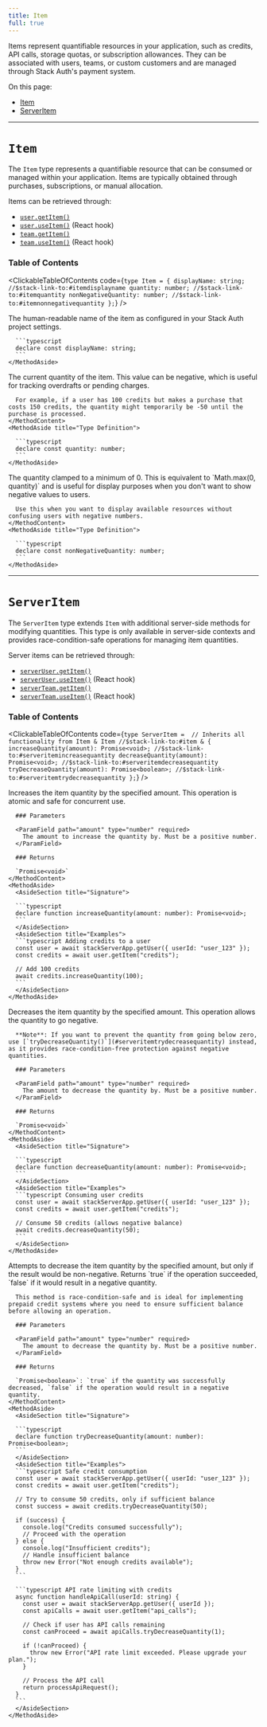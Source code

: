 ```yaml
---
title: Item
full: true
---
```


Items represent quantifiable resources in your application, such as credits, API calls, storage quotas, or subscription allowances. They can be associated with users, teams, or custom customers and are managed through Stack Auth's payment system.

On this page:
- [Item](#item)
- [ServerItem](#serveritem)

---

# `Item`

The `Item` type represents a quantifiable resource that can be consumed or managed within your application. Items are typically obtained through purchases, subscriptions, or manual allocation.

Items can be retrieved through:
- [`user.getItem()`](../types/user.mdx#currentusergetitem)
- [`user.useItem()`](../types/user.mdx#currentuseruseitem) (React hook)
- [`team.getItem()`](../types/team.mdx#teamgetitem)
- [`team.useItem()`](../types/team.mdx#teamuseitem) (React hook)

### Table of Contents

<ClickableTableOfContents code={`type Item = {
    displayName: string; //$stack-link-to:#itemdisplayname
    quantity: number; //$stack-link-to:#itemquantity
    nonNegativeQuantity: number; //$stack-link-to:#itemnonnegativequantity
};`} />

<CollapsibleTypesSection type="item" property="displayName" defaultOpen={false}>
  <MethodLayout>
    <MethodContent>
      The human-readable name of the item as configured in your Stack Auth project settings.
    </MethodContent>
    <MethodAside title="Type Definition">

      ```typescript
      declare const displayName: string;
      ```
    </MethodAside>
  </MethodLayout>
</CollapsibleTypesSection>

<CollapsibleTypesSection type="item" property="quantity" defaultOpen={false}>
  <MethodLayout>
    <MethodContent>
      The current quantity of the item. This value can be negative, which is useful for tracking overdrafts or pending charges.

      For example, if a user has 100 credits but makes a purchase that costs 150 credits, the quantity might temporarily be -50 until the purchase is processed.
    </MethodContent>
    <MethodAside title="Type Definition">

      ```typescript
      declare const quantity: number;
      ```
    </MethodAside>
  </MethodLayout>
</CollapsibleTypesSection>

<CollapsibleTypesSection type="item" property="nonNegativeQuantity" defaultOpen={false}>
  <MethodLayout>
    <MethodContent>
      The quantity clamped to a minimum of 0. This is equivalent to `Math.max(0, quantity)` and is useful for display purposes when you don't want to show negative values to users.

      Use this when you want to display available resources without confusing users with negative numbers.
    </MethodContent>
    <MethodAside title="Type Definition">

      ```typescript
      declare const nonNegativeQuantity: number;
      ```
    </MethodAside>
  </MethodLayout>
</CollapsibleTypesSection>

---

<div className="mt-16"></div>

# `ServerItem`

The `ServerItem` type extends `Item` with additional server-side methods for modifying quantities. This type is only available in server-side contexts and provides race-condition-safe operations for managing item quantities.

Server items can be retrieved through:
- [`serverUser.getItem()`](../types/user.mdx#serverusergetitem)
- [`serverUser.useItem()`](../types/user.mdx#serveruseruseitem) (React hook)
- [`serverTeam.getItem()`](../types/team.mdx#serverteamgetitem)
- [`serverTeam.useItem()`](../types/team.mdx#serverteamuseitem) (React hook)

### Table of Contents

<ClickableTableOfContents code={`type ServerItem = 
    // Inherits all functionality from Item
    & Item //$stack-link-to:#item
    & {
      increaseQuantity(amount): Promise<void>; //$stack-link-to:#serveritemincreasequantity
      decreaseQuantity(amount): Promise<void>; //$stack-link-to:#serveritemdecreasequantity
      tryDecreaseQuantity(amount): Promise<boolean>; //$stack-link-to:#serveritemtrydecreasequantity
    };`} />

<CollapsibleTypesSection type="serverItem" property="increaseQuantity" signature="amount" defaultOpen={false}>
  <MethodLayout>
    <MethodContent>
      Increases the item quantity by the specified amount. This operation is atomic and safe for concurrent use.

      ### Parameters

      <ParamField path="amount" type="number" required>
        The amount to increase the quantity by. Must be a positive number.
      </ParamField>

      ### Returns

      `Promise<void>`
    </MethodContent>
    <MethodAside>
      <AsideSection title="Signature">

      ```typescript
      declare function increaseQuantity(amount: number): Promise<void>;
      ```
      </AsideSection>
      <AsideSection title="Examples">
      ```typescript Adding credits to a user
      const user = await stackServerApp.getUser({ userId: "user_123" });
      const credits = await user.getItem("credits");

      // Add 100 credits
      await credits.increaseQuantity(100);
      ```
      </AsideSection>
    </MethodAside>
  </MethodLayout>
</CollapsibleTypesSection>

<CollapsibleTypesSection type="serverItem" property="decreaseQuantity" signature="amount" defaultOpen={false}>
  <MethodLayout>
    <MethodContent>
      Decreases the item quantity by the specified amount. This operation allows the quantity to go negative.

      **Note**: If you want to prevent the quantity from going below zero, use [`tryDecreaseQuantity()`](#serveritemtrydecreasequantity) instead, as it provides race-condition-free protection against negative quantities.

      ### Parameters

      <ParamField path="amount" type="number" required>
        The amount to decrease the quantity by. Must be a positive number.
      </ParamField>

      ### Returns

      `Promise<void>`
    </MethodContent>
    <MethodAside>
      <AsideSection title="Signature">

      ```typescript
      declare function decreaseQuantity(amount: number): Promise<void>;
      ```
      </AsideSection>
      <AsideSection title="Examples">
      ```typescript Consuming user credits
      const user = await stackServerApp.getUser({ userId: "user_123" });
      const credits = await user.getItem("credits");

      // Consume 50 credits (allows negative balance)
      await credits.decreaseQuantity(50);
      ```
      </AsideSection>
    </MethodAside>
  </MethodLayout>
</CollapsibleTypesSection>

<CollapsibleTypesSection type="serverItem" property="tryDecreaseQuantity" signature="amount" defaultOpen={false}>
  <MethodLayout>
    <MethodContent>
      Attempts to decrease the item quantity by the specified amount, but only if the result would be non-negative. Returns `true` if the operation succeeded, `false` if it would result in a negative quantity.

      This method is race-condition-safe and is ideal for implementing prepaid credit systems where you need to ensure sufficient balance before allowing an operation.

      ### Parameters

      <ParamField path="amount" type="number" required>
        The amount to decrease the quantity by. Must be a positive number.
      </ParamField>

      ### Returns

      `Promise<boolean>`: `true` if the quantity was successfully decreased, `false` if the operation would result in a negative quantity.
    </MethodContent>
    <MethodAside>
      <AsideSection title="Signature">

      ```typescript
      declare function tryDecreaseQuantity(amount: number): Promise<boolean>;
      ```
      </AsideSection>
      <AsideSection title="Examples">
      ```typescript Safe credit consumption
      const user = await stackServerApp.getUser({ userId: "user_123" });
      const credits = await user.getItem("credits");

      // Try to consume 50 credits, only if sufficient balance
      const success = await credits.tryDecreaseQuantity(50);

      if (success) {
        console.log("Credits consumed successfully");
        // Proceed with the operation
      } else {
        console.log("Insufficient credits");
        // Handle insufficient balance
        throw new Error("Not enough credits available");
      }
      ```

      ```typescript API rate limiting with credits
      async function handleApiCall(userId: string) {
        const user = await stackServerApp.getUser({ userId });
        const apiCalls = await user.getItem("api_calls");
        
        // Check if user has API calls remaining
        const canProceed = await apiCalls.tryDecreaseQuantity(1);
        
        if (!canProceed) {
          throw new Error("API rate limit exceeded. Please upgrade your plan.");
        }
        
        // Process the API call
        return processApiRequest();
      }
      ```
      </AsideSection>
    </MethodAside>
  </MethodLayout>
</CollapsibleTypesSection>
